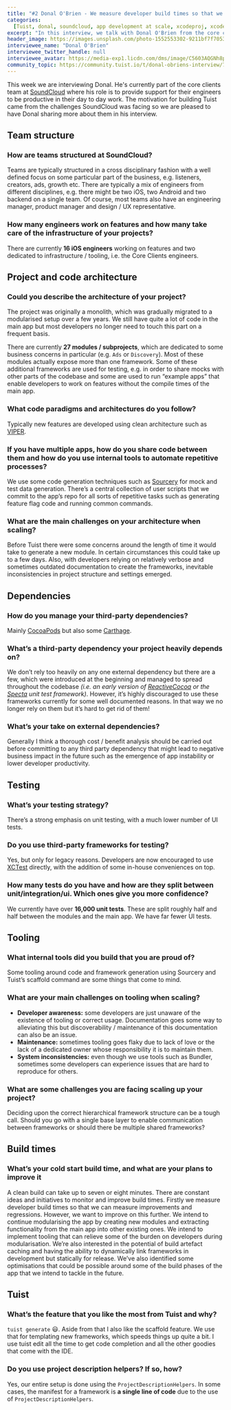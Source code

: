 ```yaml
---
title: "#2 Donal O'Brien - We measure developer build times so that we can measure improvements and regressions"
categories:
  [Tuist, donal, soundcloud, app development at scale, xcodeproj, xcode, swift]
excerpt: "In this interview, we talk with Donal O'Brien from the core clients team at SoundCloud. He shares how they leveraged modularization, Tuist, and tools like Sourcery to overcome the challenges they faced while scaling the app. Moreover, he touches on some present challenges like developer awareness and the maintenance of the tools around the project."
header_image: https://images.unsplash.com/photo-1552553302-9211bf7f7053?ixlib=rb-1.2.1&ixid=eyJhcHBfaWQiOjEyMDd9&auto=format&fit=crop&w=3367&q=80
interviewee_name: "Donal O'Brien"
interviewee_twitter_handle: null
interviewee_avatar: https://media-exp1.licdn.com/dms/image/C5603AQGNh8pYgOuxEg/profile-displayphoto-shrink_400_400/0?e=1597881600&v=beta&t=yqVfJ5mFbSg3Wm0KV9NqBEOrELAA43380hvxvLy6siw
community_topic: https://community.tuist.io/t/donal-obriens-interview/71
---
```


This week we are interviewing Donal. He's currently part of the core clients team at [SoundCloud](https://soundcloud.com) where his role is to provide support for their engineers to be productive in their day to day work. The motivation for building Tuist came from the challenges SoundCloud was facing so we are pleased to have Donal sharing more about them in his interview.

## Team structure

### How are teams structured at SoundCloud?

Teams are typically structured in a cross disciplinary fashion with a well defined focus on some particular part of the business, e.g. listeners, creators, ads, growth etc. There are typically a mix of engineers from different disciplines, e.g. there might be two iOS, two Android and two backend on a single team. Of course, most teams also have an engineering manager, product manager and design / UX representative.

### How many engineers work on features and how many take care of the infrastructure of your projects?

There are currently **16 iOS engineers** working on features and two dedicated to infrastructure / tooling, i.e. the Core Clients engineers.

## Project and code architecture

### Could you describe the architecture of your project?

The project was originally a monolith, which was gradually migrated to a modularised setup over a few years. We still have quite a lot of code in the main app but most developers no longer need to touch this part on a frequent basis.

There are currently **27 modules / subprojects**, which are dedicated to some business concerns in particular (e.g. `Ads` or `Discovery`). Most of these modules actually expose more than one framework. Some of these additional frameworks are used for testing, e.g. in order to share mocks with other parts of the codebase and some are used to run “example apps” that enable developers to work on features without the compile times of the main app.

### What code paradigms and architectures do you follow?

Typically new features are developed using clean architecture such as [VIPER](https://www.objc.io/issues/13-architecture/viper/).

### If you have multiple apps, how do you share code between them and how do you use internal tools to automate repetitive processes?

We use some code generation techniques such as [Sourcery](https://github.com/krzysztofzablocki/Sourcery) for mock and test data generation. There’s a central collection of user scripts that we commit to the app’s repo for all sorts of repetitive tasks such as generating feature flag code and running common commands.

### What are the main challenges on your architecture when scaling?

Before Tuist there were some concerns around the length of time it would take to generate a new module. In certain circumstances this could take up to a few days. Also, with developers relying on relatively verbose and sometimes outdated documentation to create the frameworks, inevitable inconsistencies in project structure and settings emerged.

## Dependencies

### How do you manage your third-party dependencies?

Mainly [CocoaPods](https://cocoapods.org) but also some [Carthage](https://github.com/carthage/carthage).

### What’s a third-party dependency your project heavily depends on?

We don’t rely too heavily on any one external dependency but there are a few, which were introduced at the beginning and managed to spread throughout the codebase _(i.e. an early version of [ReactiveCocoa](https://github.com/ReactiveCocoa/ReactiveCocoa) or the [Specta](https://github.com/specta/specta) unit test framework)_. However, it’s highly discouraged to use these frameworks currently for some well documented reasons. In that way we no longer rely on them but it’s hard to get rid of them!

### What’s your take on external dependencies?

Generally I think a thorough cost / benefit analysis should be carried out before committing to any third party dependency that might lead to negative business impact in the future such as the emergence of app instability or lower developer productivity.

## Testing

### What’s your testing strategy?

There’s a strong emphasis on unit testing, with a much lower number of UI tests.

### Do you use third-party frameworks for testing?

Yes, but only for legacy reasons. Developers are now encouraged to use [XCTest](https://developer.apple.com/documentation/xctest) directly, with the addition of some in-house conveniences on top.

### How many tests do you have and how are they split between unit/integration/ui. Which ones give you more confidence?

We currently have over **16,000 unit tests**. These are split roughly half and half between the modules and the main app. We have far fewer UI tests.

## Tooling

### What internal tools did you build that you are proud of?

Some tooling around code and framework generation using Sourcery and Tuist’s scaffold command are some things that come to mind.

### What are your main challenges on tooling when scaling?

- **Developer awareness:** some developers are just unaware of the existence of tooling or correct usage. Documentation goes some way to alleviating this but discoverability / maintenance of this documentation can also be an issue.
- **Maintenance:** sometimes tooling goes flaky due to lack of love or the lack of a dedicated owner whose responsibility it is to maintain them.
- **System inconsistencies:** even though we use tools such as Bundler, sometimes some developers can experience issues that are hard to reproduce for others.

### What are some challenges you are facing scaling up your project?

Deciding upon the correct hierarchical framework structure can be a tough call. Should you go with a single base layer to enable communication between frameworks or should there be multiple shared frameworks?

## Build times

### What’s your cold start build time, and what are your plans to improve it

A clean build can take up to seven or eight minutes. There are constant ideas and initiatives to monitor and improve build times. Firstly we measure developer build times so that we can measure improvements and regressions. However, we want to improve on this further. We intend to continue modularising the app by creating new modules and extracting functionality from the main app into other existing ones. We intend to implement tooling that can relieve some of the burden on developers during modularisation. We’re also interested in the potential of build artefact caching and having the ability to dynamically link frameworks in development but statically for release. We’ve also identified some optimisations that could be possible around some of the build phases of the app that we intend to tackle in the future.

## Tuist

### What’s the feature that you like the most from Tuist and why?

`tuist generate` 😃. Aside from that I also like the scaffold feature. We use that for templating new frameworks, which speeds things up quite a bit. I use tuist edit all the time to get code completion and all the other goodies that come with the IDE.

### Do you use project description helpers? If so, how?

Yes, our entire setup is done using the `ProjectDescriptionHelpers`. In some cases, the manifest for a framework is **a single line of code** due to the use of `ProjectDescriptionHelpers`.
